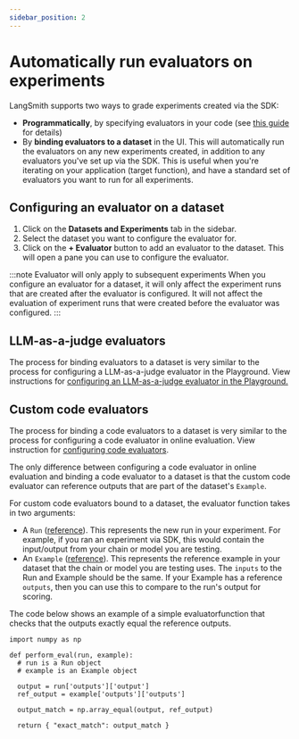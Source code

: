 ```yaml
---
sidebar_position: 2
---
```


# Automatically run evaluators on experiments

LangSmith supports two ways to grade experiments created via the SDK:

- **Programmatically**, by specifying evaluators in your code (see [this guide](./evaluate_llm_application) for details)
- By **binding evaluators to a dataset** in the UI. This will automatically run the evaluators on any new experiments created, in addition to any evaluators you've set up via the SDK. This is useful when you're iterating on your application (target function), and have a standard set of evaluators you want to run for all experiments. 


## Configuring an evaluator on a dataset
1. Click on the **Datasets and Experiments** tab in the sidebar.
2. Select the dataset you want to configure the evaluator for.
3. Click on the **+ Evaluator** button to add an evaluator to the dataset. This will open a pane you can use to configure the evaluator.

:::note Evaluator will only apply to subsequent experiments
When you configure an evaluator for a dataset, it will only affect the experiment runs that are created after the evaluator is configured. It will not affect the evaluation of experiment runs that were created before the evaluator was configured.
:::

## LLM-as-a-judge evaluators

The process for binding evaluators to a dataset is very similar to the process for configuring a LLM-as-a-judge evaluator in the Playground. View instructions for [configuring an LLM-as-a-judge evaluator in the Playground.](/evaluation/how_to_guides/llm_as_judge?mode=ui)



## Custom code evaluators

The process for binding a code evaluators to a dataset is very similar to the process for configuring a code evaluator in online evaluation. View instruction for [configuring code evaluators](/observability/how_to_guides/online_evaluations#configure-a-custom-code-evaluator). 

The only difference between configuring a code evaluator in online evaluation and binding a code evaluator to a dataset is that the custom code evaluator can reference outputs that are part of the dataset's `Example`. 


For custom code evaluators bound to a dataset, the evaluator function takes in two arguments:

- A `Run` ([reference](/reference/data_formats/run_data_format)). This represents the new run in your
  experiment. For example, if you ran an experiment via SDK, this would contain the input/output from your
  chain or model you are testing.
- An `Example` ([reference](/reference/data_formats/example_data_format)). This represents the reference example in your dataset that the chain or model you are testing
  uses. The `inputs` to the Run and Example should be the same. If your Example has a reference `outputs`, then
  you can use this to compare to the run's output for scoring.


The code below shows an example of a simple evaluatorfunction that checks that the outputs exactly equal the reference outputs.

```{python}
import numpy as np

def perform_eval(run, example):
  # run is a Run object
  # example is an Example object

  output = run['outputs']['output']
  ref_output = example['outputs']['outputs']

  output_match = np.array_equal(output, ref_output)
  
  return { "exact_match": output_match }
```


